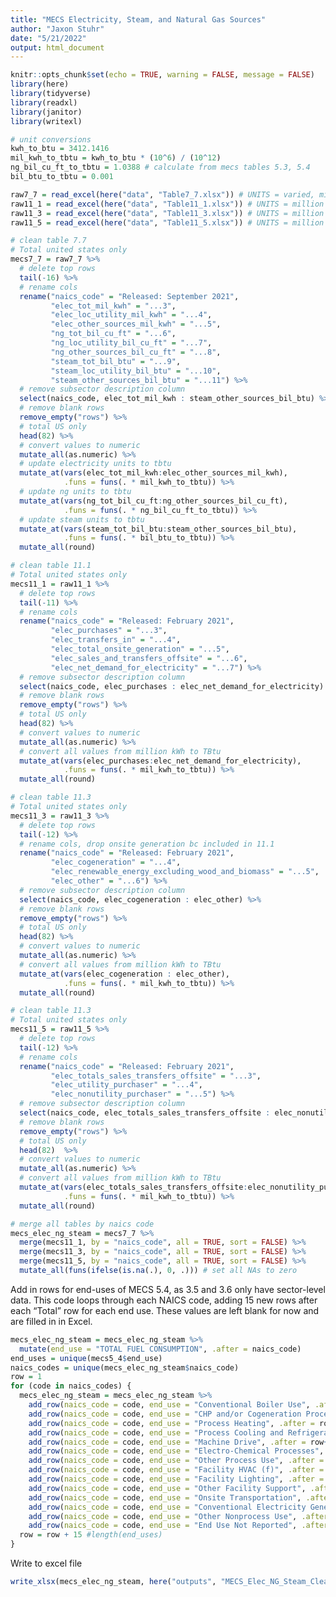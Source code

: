 ```yaml
---
title: "MECS Electricity, Steam, and Natural Gas Sources"
author: "Jaxon Stuhr"
date: "5/21/2022"
output: html_document
---
```


```r
knitr::opts_chunk$set(echo = TRUE, warning = FALSE, message = FALSE)
library(here)
library(tidyverse)
library(readxl)
library(janitor)
library(writexl)
```

```r
# unit conversions
kwh_to_btu = 3412.1416
mil_kwh_to_tbtu = kwh_to_btu * (10^6) / (10^12)
ng_bil_cu_ft_to_tbtu = 1.0388 # calculate from mecs tables 5.3, 5.4
bil_btu_to_tbtu = 0.001
```

```r
raw7_7 = read_excel(here("data", "Table7_7.xlsx")) # UNITS = varied, million kWh or billion cu ft or billion btu
raw11_1 = read_excel(here("data", "Table11_1.xlsx")) # UNITS = million kWh
raw11_3 = read_excel(here("data", "Table11_3.xlsx")) # UNITS = million kWH (?)
raw11_5 = read_excel(here("data", "Table11_5.xlsx")) # UNITS = million kWh
```

```r
# clean table 7.7
# Total united states only
mecs7_7 = raw7_7 %>% 
  # delete top rows
  tail(-16) %>% 
  # rename cols
  rename("naics_code" = "Released: September 2021",
         "elec_tot_mil_kwh" = "...3",
         "elec_loc_utility_mil_kwh" = "...4",
         "elec_other_sources_mil_kwh" = "...5",
         "ng_tot_bil_cu_ft" = "...6",
         "ng_loc_utility_bil_cu_ft" = "...7",
         "ng_other_sources_bil_cu_ft" = "...8",
         "steam_tot_bil_btu" = "...9",
         "steam_loc_utility_bil_btu" = "...10",
         "steam_other_sources_bil_btu" = "...11") %>%
  # remove subsector description column
  select(naics_code, elec_tot_mil_kwh : steam_other_sources_bil_btu) %>%
  # remove blank rows
  remove_empty("rows") %>% 
  # total US only
  head(82) %>% 
  # convert values to numeric
  mutate_all(as.numeric) %>% 
  # update electricity units to tbtu
  mutate_at(vars(elec_tot_mil_kwh:elec_other_sources_mil_kwh),
            .funs = funs(. * mil_kwh_to_tbtu)) %>%
  # update ng units to tbtu
  mutate_at(vars(ng_tot_bil_cu_ft:ng_other_sources_bil_cu_ft),
            .funs = funs(. * ng_bil_cu_ft_to_tbtu)) %>%
  # update steam units to tbtu
  mutate_at(vars(steam_tot_bil_btu:steam_other_sources_bil_btu),
            .funs = funs(. * bil_btu_to_tbtu)) %>% 
  mutate_all(round)
```

```r
# clean table 11.1
# Total united states only
mecs11_1 = raw11_1 %>% 
  # delete top rows
  tail(-11) %>% 
  # rename cols
  rename("naics_code" = "Released: February 2021",
         "elec_purchases" = "...3",
         "elec_transfers_in" = "...4",
         "elec_total_onsite_generation" = "...5",
         "elec_sales_and_transfers_offsite" = "...6",
         "elec_net_demand_for_electricity" = "...7") %>%
  # remove subsector description column
  select(naics_code, elec_purchases : elec_net_demand_for_electricity) %>%
  # remove blank rows
  remove_empty("rows") %>%
  # total US only
  head(82) %>% 
  # convert values to numeric
  mutate_all(as.numeric) %>% 
  # convert all values from million kWh to TBtu
  mutate_at(vars(elec_purchases:elec_net_demand_for_electricity),
            .funs = funs(. * mil_kwh_to_tbtu)) %>% 
  mutate_all(round)
```

```r
# clean table 11.3
# Total united states only
mecs11_3 = raw11_3 %>% 
  # delete top rows
  tail(-12) %>% 
  # rename cols, drop onsite generation bc included in 11.1
  rename("naics_code" = "Released: February 2021",
         "elec_cogeneration" = "...4",
         "elec_renewable_energy_excluding_wood_and_biomass" = "...5",
         "elec_other" = "...6") %>%
  # remove subsector description column
  select(naics_code, elec_cogeneration : elec_other) %>%
  # remove blank rows
  remove_empty("rows") %>% 
  # total US only
  head(82) %>% 
  # convert values to numeric
  mutate_all(as.numeric) %>% 
  # convert all values from million kWh to TBtu
  mutate_at(vars(elec_cogeneration : elec_other),
            .funs = funs(. * mil_kwh_to_tbtu)) %>% 
  mutate_all(round)
```

```r
# clean table 11.3
# Total united states only
mecs11_5 = raw11_5 %>% 
  # delete top rows
  tail(-12) %>% 
  # rename cols
  rename("naics_code" = "Released: February 2021",
         "elec_totals_sales_transfers_offsite" = "...3",
         "elec_utility_purchaser" = "...4",
         "elec_nonutility_purchaser" = "...5") %>%
  # remove subsector description column
  select(naics_code, elec_totals_sales_transfers_offsite : elec_nonutility_purchaser) %>%
  # remove blank rows
  remove_empty("rows") %>% 
  # total US only
  head(82)  %>% 
  # convert values to numeric
  mutate_all(as.numeric) %>% 
  # convert all values from million kWh to TBtu
  mutate_at(vars(elec_totals_sales_transfers_offsite:elec_nonutility_purchaser),
            .funs = funs(. * mil_kwh_to_tbtu)) %>% 
  mutate_all(round)
```

```r
# merge all tables by naics code
mecs_elec_ng_steam = mecs7_7 %>% 
  merge(mecs11_1, by = "naics_code", all = TRUE, sort = FALSE) %>% 
  merge(mecs11_3, by = "naics_code", all = TRUE, sort = FALSE) %>% 
  merge(mecs11_5, by = "naics_code", all = TRUE, sort = FALSE) %>% 
  mutate_all(funs(ifelse(is.na(.), 0, .))) # set all NAs to zero
```

Add in rows for end-uses of MECS 5.4, as 3.5 and 3.6 only have sector-level data. This code loops through each NAICS code, adding 15 new rows after each "Total" row for each end use. These values are left blank for now and are filled in in Excel. 
```r
mecs_elec_ng_steam = mecs_elec_ng_steam %>% 
  mutate(end_use = "TOTAL FUEL CONSUMPTION", .after = naics_code)
end_uses = unique(mecs5_4$end_use)
naics_codes = unique(mecs_elec_ng_steam$naics_code)
row = 1
for (code in naics_codes) {
  mecs_elec_ng_steam = mecs_elec_ng_steam %>% 
    add_row(naics_code = code, end_use = "Conventional Boiler Use", .after = row) %>% 
    add_row(naics_code = code, end_use = "CHP and/or Cogeneration Process", .after = row+1) %>% 
    add_row(naics_code = code, end_use = "Process Heating", .after = row+2) %>% 
    add_row(naics_code = code, end_use = "Process Cooling and Refrigeration", .after = row+3) %>% 
    add_row(naics_code = code, end_use = "Machine Drive", .after = row+4) %>% 
    add_row(naics_code = code, end_use = "Electro-Chemical Processes", .after = row+5) %>% 
    add_row(naics_code = code, end_use = "Other Process Use", .after = row+6) %>% 
    add_row(naics_code = code, end_use = "Facility HVAC (f)", .after = row+7) %>% 
    add_row(naics_code = code, end_use = "Facility Lighting", .after = row+8) %>% 
    add_row(naics_code = code, end_use = "Other Facility Support", .after = row+9) %>% 
    add_row(naics_code = code, end_use = "Onsite Transportation", .after = row+10) %>% 
    add_row(naics_code = code, end_use = "Conventional Electricity Generation", .after = row+11) %>% 
    add_row(naics_code = code, end_use = "Other Nonprocess Use", .after = row+12) %>% 
    add_row(naics_code = code, end_use = "End Use Not Reported", .after = row+13) 
  row = row + 15 #length(end_uses)
}
```

Write to excel file
```r
write_xlsx(mecs_elec_ng_steam, here("outputs", "MECS_Elec_NG_Steam_Clean.xlsx"))
```
